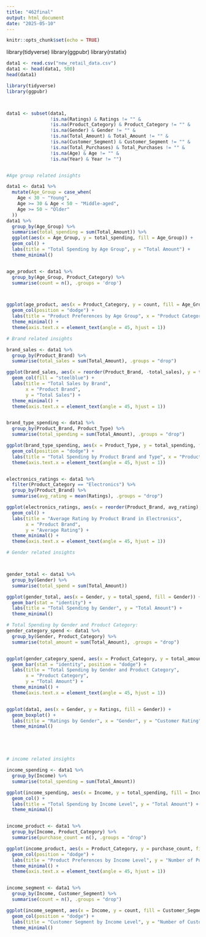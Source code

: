 ```yaml
---
title: "462final"
output: html_document
date: "2025-05-10"
---
```


```r
knitr::opts_chunk$set(echo = TRUE)
```




library(tidyverse)
library(ggpubr)
library(rstatix)

```r
data1 <- read.csv("new_retail_data.csv") 
data1 <- head(data1, 500)
head(data1)
```





```r
library(tidyverse)
library(ggpubr)



data1 <- subset(data1, 
                !is.na(Ratings) & Ratings != "" &
                !is.na(Product_Category) & Product_Category != "" &
                !is.na(Gender) & Gender != "" &
                !is.na(Total_Amount) & Total_Amount != "" &
                !is.na(Customer_Segment) & Customer_Segment != "" &
                !is.na(Total_Purchases) & Total_Purchases != "" &
                !is.na(Age) & Age != "" &
                !is.na(Year) & Year != "")



```



```r

#Age group related insights

data1 <- data1 %>%
  mutate(Age_Group = case_when(
    Age < 30 ~ "Young",
    Age >= 30 & Age < 50 ~ "Middle-aged",
    Age >= 50 ~ "Older"
  ))
data1 %>%
  group_by(Age_Group) %>%
  summarise(total_spending = sum(Total_Amount)) %>%
  ggplot(aes(x = Age_Group, y = total_spending, fill = Age_Group)) +
  geom_col() +
  labs(title = "Total Spending by Age Group", y = "Total Amount") +
  theme_minimal()


age_product <- data1 %>%
  group_by(Age_Group, Product_Category) %>%
  summarise(count = n(), .groups = 'drop')



ggplot(age_product, aes(x = Product_Category, y = count, fill = Age_Group)) +
  geom_col(position = "dodge") +
  labs(title = "Product Preferences by Age Group", x = "Product Category", y = "Number of Purchases") +
  theme_minimal() +
  theme(axis.text.x = element_text(angle = 45, hjust = 1))

```


```r
# Brand related insights

brand_sales <- data1 %>%
  group_by(Product_Brand) %>%
  summarise(total_sales = sum(Total_Amount), .groups = "drop")

ggplot(brand_sales, aes(x = reorder(Product_Brand, -total_sales), y = total_sales)) +
  geom_col(fill = "steelblue") +
  labs(title = "Total Sales by Brand",
       x = "Product Brand",
       y = "Total Sales") +
  theme_minimal() +
  theme(axis.text.x = element_text(angle = 45, hjust = 1))


brand_type_spending <- data1 %>%
  group_by(Product_Brand, Product_Type) %>%
  summarise(total_spending = sum(Total_Amount), .groups = "drop")

ggplot(brand_type_spending, aes(x = Product_Type, y = total_spending, fill = Product_Brand)) +
  geom_col(position = "dodge") +
  labs(title = "Total Spending by Product Brand and Type", x = "Product Type", y = "Total Spending") +
  theme(axis.text.x = element_text(angle = 45, hjust = 1))


electronics_ratings <- data1 %>%
  filter(Product_Category == "Electronics") %>%
  group_by(Product_Brand) %>%
  summarise(avg_rating = mean(Ratings), .groups = "drop")

ggplot(electronics_ratings, aes(x = reorder(Product_Brand, avg_rating), y = avg_rating, fill = Product_Brand)) +
  geom_col() +
  labs(title = "Average Rating by Product Brand in Electronics",
       x = "Product Brand",
       y = "Average Rating") +
  theme_minimal() +
  theme(axis.text.x = element_text(angle = 45, hjust = 1))

```






```r
# Gender related insights 



gender_total <- data1 %>%
  group_by(Gender) %>%
  summarise(total_spend = sum(Total_Amount))

ggplot(gender_total, aes(x = Gender, y = total_spend, fill = Gender)) +
  geom_bar(stat = "identity") +
  labs(title = "Total Spending by Gender", y = "Total Amount") +
  theme_minimal()

# Total Spending by Gender and Product Category:
gender_category_spend <- data1 %>%
  group_by(Gender, Product_Category) %>%
  summarise(total_amount = sum(Total_Amount), .groups = "drop")


ggplot(gender_category_spend, aes(x = Product_Category, y = total_amount, fill = Gender)) +
  geom_bar(stat = "identity", position = "dodge") +
  labs(title = "Total Spending by Gender and Product Category",
       x = "Product Category",
       y = "Total Amount") +
  theme_minimal() +
  theme(axis.text.x = element_text(angle = 45, hjust = 1))


ggplot(data1, aes(x = Gender, y = Ratings, fill = Gender)) +
  geom_boxplot() +
  labs(title = "Ratings by Gender", x = "Gender", y = "Customer Rating") +
  theme_minimal()






```

```r
# income related insights

income_spending <- data1 %>%
  group_by(Income) %>%
  summarise(total_spending = sum(Total_Amount))

ggplot(income_spending, aes(x = Income, y = total_spending, fill = Income)) +
  geom_col() +
  labs(title = "Total Spending by Income Level", y = "Total Amount") +
  theme_minimal()


income_product <- data1 %>%
  group_by(Income, Product_Category) %>%
  summarise(purchase_count = n(), .groups = "drop")

ggplot(income_product, aes(x = Product_Category, y = purchase_count, fill = Income)) +
  geom_col(position = "dodge") +
  labs(title = "Product Preferences by Income Level", y = "Number of Purchases") +
  theme_minimal() +
  theme(axis.text.x = element_text(angle = 45, hjust = 1))


income_segment <- data1 %>%
  group_by(Income, Customer_Segment) %>%
  summarise(count = n(), .groups = "drop")

ggplot(income_segment, aes(x = Income, y = count, fill = Customer_Segment)) +
  geom_col(position = "dodge") +
  labs(title = "Customer Segment by Income Level", y = "Number of Customers") +
  theme_minimal()

```





